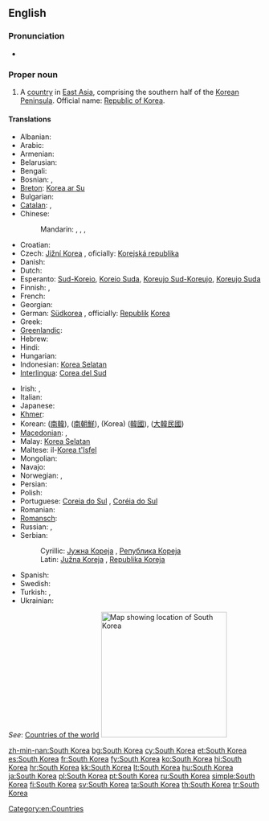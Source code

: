==English==
{{wikipedia}}

===Pronunciation===
* {{audio|En-us-South Korea.ogg|Audio (US)}}

===Proper noun===
{{en-proper noun|sg=[[South]] [[Korea]]}}

# A [[country]] in [[East Asia]], comprising the southern half of the [[Korean Peninsula]]. Official name: [[Republic of Korea]].

====Translations====
{{trans-top|country in East Asia}}
* Albanian: {{t|sq|Koreja e Jugut|xs=Albanian}}
* Arabic: {{t|ar|كوريا الجنوبية|f|tr=kuriya al-janubíyya}}
* Armenian: {{t-|hy|Հարավային Կորեա|tr=Haravayin Korea}}
* Belarusian: {{t|be|Паўднёвая Карэя|f|tr=Paŭdnjóvaja Karéja|xs=Belarusian}}
* Bengali: {{t-|bn|দক্ষিণ কোরিয়া|tr=dôkhin koriẏa}}
* Bosnian: {{t-|bs|Južna Koreja|f}}, {{t-|bs|Republika Koreja|f}}
* [[Breton]]: [[Korea ar Su]]
* Bulgarian: {{t+|bg|Южна Корея|f|tr=Júžna Koréja}}
* [[Catalan]]: {{t+|ca|Corea del Sud|f}},
* Chinese:
*: Mandarin: {{t-|cmn|韓國|sc=Hani}},  {{t-|cmn|韩国|tr=Hánguó|sc=Hani}},  {{t|cmn|南韓|sc=Hani}},  {{t|cmn|南韩|tr=Nánhán|sc=Hani}}
* Croatian: {{t+|hr|Južna Koreja|f}}
* Czech: [[Jižní Korea]] {{f}}, oficially: [[Korejská republika]] {{f}}
* Danish: {{t-|da|Sydkorea}}
* Dutch: {{t+|nl|Zuid-Korea}}
* Esperanto: [[Sud-Koreio]], [[Koreio Suda]], [[Koreujo Sud-Koreujo]], [[Koreujo Suda]]
* Finnish: {{t+|fi|Etelä-Korea}}, {{t+|fi|Korean tasavalta}}
* French: {{t+|fr|Corée du Sud|f}}
* Georgian: {{t|ka|სამხრეთი კორეა|tr=samxret'i korea|sc=Geor}}
* German: [[Südkorea]] {{n}}, officially: [[Republik]] [[Korea]] {{f}}
* Greek: {{t+|el|Νότια Κορέα|f|tr=Nótia Koréa}}
* [[Greenlandic]]: {{t-|kl|Korea Kujalleq|xs=Greenlandic}}
* Hebrew: {{t|he|דרום קוריאה|f|tr=daróm korea}}
* Hindi: {{t|hi|दक्षिण कोरिया|tr=dakṣiṇ kōriyā|xs=Hindi}}
* Hungarian: {{t+|hu|Dél-Korea}}
* Indonesian: [[Korea Selatan]]
* [[Interlingua]]: [[Corea del Sud]]
{{trans-mid}}
* Irish: {{t|ga|Cóiré Theas|f|alt=An Chóiré Theas}}, {{t|ga|Poblacht na Cóiré|f}}
* Italian: {{t-|it|Corea del Sud|f}}
* Japanese: {{t+|ja|韓国|tr=かんこく, Kankoku}}
* [[Khmer]]: {{t|km|កូរ៉េ​ខាង​​ត្បូង|tr=kooree kʰaang tboong|sc=Khmr}}
* Korean: {{t+|ko|남한|tr=Namhan|sc=Hang}} ([[南韓]]),  {{t|ko|남조선|tr=Namjoseon|sc=Hang}} ([[南朝鮮]]),  {{t+|ko|한국|tr=Hanguk|sc=Hang}} (Korea) ([[韓國]]),  {{qualifier|officially}} {{t+|ko|대한민국|tr=Daehanminguk|sc=Hang}} ([[大韓民國]])
* [[Macedonian]]: {{t+|mk|Јужна Кореја|f|tr=Júžna Koréja}},  {{t-|mk|Република Кореја|f|tr=Repúblika Koréja}}
* Malay: [[Korea Selatan]]
* Maltese: il-[[Korea t'Isfel]]
* Mongolian: {{t|mn|Өмнөд Солонгос|tr=Ömnöd Solongos|sc=Cyrl|xs=Mongolian}}
* Navajo: {{tø|nv|Kolíya Bikéyah Shádiʼááhjí Siʼánígíí}}
* Norwegian: {{t|no|Sør-Korea}}, {{t|no|Republikken Korea}}
* Persian: {{t|fa|کره جنوبی}}
* Polish: {{t+|pl|Korea Południowa}}
* Portuguese: [[Coreia do Sul]] {{qualifier|Portugal}}, [[Coréia do Sul]] {{qualifier|Brazil}}
* Romanian: {{t-|ro|Coreea de Sud|f}}
* [[Romansch]]: {{t|rm|Corea dal Sid|f}}
* Russian: {{t-|ru|Южная Корея|f|tr=Júžnaja Koréja}},  {{t-|ru|Республика Корея|f|tr=Respúblika Koréja}}
* Serbian:
*: Cyrillic: [[Јужна Кореја]] {{f}}, [[Република Кореја]] {{f}}
*: Latin: [[Južna Koreja]] {{f}}, [[Republika Koreja]] {{f}}
* Spanish: {{t+|es|Corea del Sur}}
* Swedish: {{t+|sv|Sydkorea}}
* Turkish: {{t+|tr|Güney Kore}}, {{t+|tr|Kore Cumhuriyeti}}
* Ukrainian: {{t|uk|Південна Корея|f|tr=Pivdénna Koréja|xs=Ukrainian}}
{{trans-bottom}}

''See'': [[Appendix:Countries of the world|Countries of the world]]
[[Image:Locator map of South Korea.svg|250px|thumb|Map showing location of South Korea]]

[[Category:en:Countries]]
[[Category:en:South Korea| ]]

[[zh-min-nan:South Korea]]
[[bg:South Korea]]
[[cy:South Korea]]
[[et:South Korea]]
[[es:South Korea]]
[[fr:South Korea]]
[[fy:South Korea]]
[[ko:South Korea]]
[[hi:South Korea]]
[[hr:South Korea]]
[[kk:South Korea]]
[[lt:South Korea]]
[[hu:South Korea]]
[[ja:South Korea]]
[[pl:South Korea]]
[[pt:South Korea]]
[[ru:South Korea]]
[[simple:South Korea]]
[[fi:South Korea]]
[[sv:South Korea]]
[[ta:South Korea]]
[[th:South Korea]]
[[tr:South Korea]]